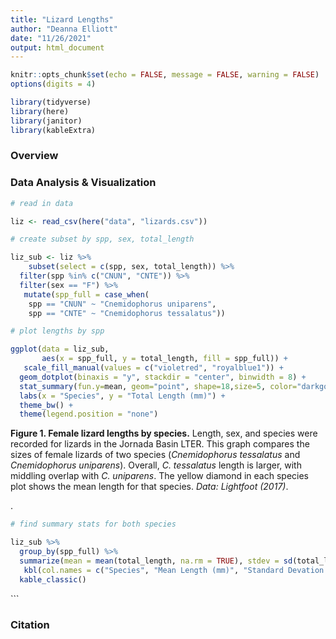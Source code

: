 ```yaml
---
title: "Lizard Lengths"
author: "Deanna Elliott"
date: "11/26/2021"
output: html_document
---
```


```r
knitr::opts_chunk$set(echo = FALSE, message = FALSE, warning = FALSE)
options(digits = 4)

library(tidyverse)
library(here)
library(janitor)
library(kableExtra)
```

### Overview




### Data Analysis & Visualization

```r
# read in data

liz <- read_csv(here("data", "lizards.csv"))

# create subset by spp, sex, total_length

liz_sub <- liz %>% 
    subset(select = c(spp, sex, total_length)) %>% 
  filter(spp %in% c("CNUN", "CNTE")) %>% 
  filter(sex == "F") %>% 
   mutate(spp_full = case_when(
    spp == "CNUN" ~ "Cnemidophorus uniparens",
    spp == "CNTE" ~ "Cnemidophorus tessalatus"))
```

```r

# plot lengths by spp

ggplot(data = liz_sub,
       aes(x = spp_full, y = total_length, fill = spp_full)) +
   scale_fill_manual(values = c("violetred", "royalblue1")) +
  geom_dotplot(binaxis = "y", stackdir = "center", binwidth = 8) +
  stat_summary(fun.y=mean, geom="point", shape=18,size=5, color="darkgoldenrod1") +
  labs(x = "Species", y = "Total Length (mm)") +
  theme_bw() +
  theme(legend.position = "none")
```

**Figure 1. Female lizard lengths by species.** Length, sex, and species were recorded for lizards in the Jornada Basin LTER. This graph compares the sizes of female lizards of two species (*Cnemidophorus tessalatus* and *Cnemidophorus uniparens*). Overall, *C. tessalatus* length is larger, with middling overlap with *C. uniparens*. The yellow diamond in each species plot shows the mean length for that species. *Data: Lightfoot (2017)*.

.

```r
# find summary stats for both species 

liz_sub %>% 
  group_by(spp_full) %>%
  summarize(mean = mean(total_length, na.rm = TRUE), stdev = sd(total_length, na.rm = TRUE), sample = n()) %>% 
   kbl(col.names = c("Species", "Mean Length (mm)", "Standard Devation (mm)", "Sample Size"), caption = "<b> Table 1. Summary statistics for female lizard length.</b> Mean and standard deviation in mm, with sample sizes of the females of two lizard species observed at the Jornada Basin LTER. *Data: Lightfoot (2017)*.") %>% 
  kable_classic()
```
```

### Citation
